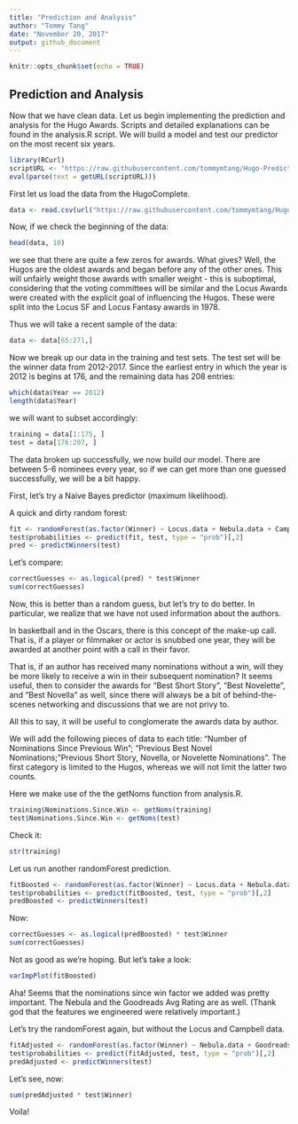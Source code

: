 ```yaml
---
title: "Prediction and Analysis"
author: "Tommy Tang"
date: "November 20, 2017"
output: github_document
---
```


```r
knitr::opts_chunk$set(echo = TRUE)
```

## Prediction and Analysis

Now that we have clean data. Let us begin implementing the prediction and analysis for the Hugo Awards. Scripts and detailed explanations can be found in the analysis.R script. We will build a model and test our predictor on the most recent six years.

```r
library(RCurl)
scriptURL <- "https://raw.githubusercontent.com/tommymtang/Hugo-Predictions/master/Scripts/analysis.R"
eval(parse(text = getURL(scriptURL)))
```

First let us load the data from the HugoComplete.
```r
data <- read.csv(url("https://raw.githubusercontent.com/tommymtang/Hugo-Predictions/master/Dataset/HugosPolished.csv"))
```

Now, if we check the beginning of the data: 
```r
head(data, 10)
```
we see that there are quite a few zeros for awards. What gives? Well, the Hugos are the oldest awards and began before any of the other ones. This will unfairly weight those awards with smaller weight - this is suboptimal, considering that the voting committees will be similar and the Locus Awards were created with the explicit goal of influencing the Hugos. These were split into the Locus SF and Locus Fantasy awards in 1978.

Thus we will take a recent sample of the data: 
```r
data <- data[65:271,]
```

Now we break up our data in the training and test sets. The test set will be the winner data from 2012-2017. Since the earliest entry in which the year is 2012 is begins at 176, and the remaining data has 208 entries: 

```r
which(data$Year == 2012)
length(data$Year)
```

we will want to subset accordingly:
```r
training = data[1:175, ]
test = data[176:207, ]
```

The data broken up successfully, we now build our model. There are between 5-6 nominees every year, so if we can get more than one guessed successfully, we will be a bit happy. 

First, let's try a Naive Bayes predictor (maximum likelihood). 



A quick and dirty random forest: 
```r
fit <- randomForest(as.factor(Winner) ~ Locus.data + Nebula.data + Campbell.data + Goodreads.Avg.Rating, data = training, importance = TRUE, ntree = 2000)
test$probabilities <- predict(fit, test, type = "prob")[,2]
pred <- predictWinners(test)
```
Let's compare: 
```r
correctGuesses <- as.logical(pred) * test$Winner
sum(correctGuesses)
```

Now, this is better than a random guess, but let's try to do better. In particular, we realize that we have not used information about the authors. 

In basketball and in the Oscars, there is this concept of the make-up call. That is, if a player or filmmaker or actor is snubbed one year, they will be awarded at another point with a call in their favor. 

That is, if an author has received many nominations without a win, will they be more likely to receive a win in their subsequent nomination? It seems useful, then to consider the awards for "Best Short Story", "Best Novelette", and "Best Novella" as well, since there will always be a bit of behind-the-scenes networking and discussions that we are not privy to. 

All this to say, it will be useful to conglomerate the awards data by author.

We will add the following pieces of data to each title: "Number of Nominations Since Previous Win"; "Previous Best Novel Nominations; "Previous Short Story, Novella, or Novelette Nominations". The first category is limited to the Hugos, whereas we will not limit the latter two counts. 

Here we make use of the the getNoms function from analysis.R. 
```r
training$Nominations.Since.Win <- getNoms(training)
test$Nominations.Since.Win <- getNoms(test)
```

Check it: 
```r
str(training)
```

Let us run another randomForest prediction. 
```r
fitBoosted <- randomForest(as.factor(Winner) ~ Locus.data + Nebula.data + Campbell.data + Goodreads.Avg.Rating + Nominations.Since.Win, data = training, importance = TRUE, ntree = 2000)
test$probabilities <- predict(fitBoosted, test, type = "prob")[,2]
predBoosted <- predictWinners(test)
```

Now:
```r
correctGuesses <- as.logical(predBoosted) * test$Winner
sum(correctGuesses)
```

Not as good as we're hoping. But let's take a look:
```r
varImpPlot(fitBoosted)
```

Aha! Seems that the nominations since win factor we added was pretty important. The Nebula and the Goodreads Avg Rating are as well. (Thank god that the features we engineered were relatively important.) 

Let's try the randomForest again, but without the Locus and Campbell data.

```r
fitAdjusted <- randomForest(as.factor(Winner) ~ Nebula.data + Goodreads.Avg.Rating + Nominations.Since.Win, data = training, importance = TRUE, ntree = 2000)
test$probabilities <- predict(fitAdjusted, test, type = "prob")[,2]
predAdjusted <- predictWinners(test)
```
Let's see, now: 
```r
sum(predAdjusted * test$Winner)
```

Voila!